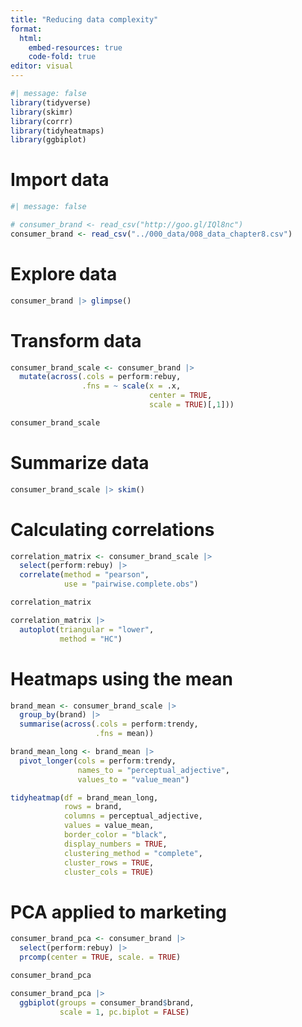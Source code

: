 ---
title: "Reducing data complexity"
format: 
  html:
    embed-resources: true
    code-fold: true
editor: visual
---

```{r}
#| message: false
library(tidyverse)
library(skimr)
library(corrr)
library(tidyheatmaps)
library(ggbiplot)
```

# Import data

```{r}
#| message: false

# consumer_brand <- read_csv("http://goo.gl/IQl8nc")
consumer_brand <- read_csv("../000_data/008_data_chapter8.csv")
```

# Explore data

```{r}
consumer_brand |> glimpse()
```

# Transform data

```{r}
consumer_brand_scale <- consumer_brand |> 
  mutate(across(.cols = perform:rebuy,
                .fns = ~ scale(x = .x,
                               center = TRUE,
                               scale = TRUE)[,1]))

consumer_brand_scale
```

# Summarize data

```{r}
consumer_brand_scale |> skim()
```

# Calculating correlations

```{r}
correlation_matrix <- consumer_brand_scale |> 
  select(perform:rebuy) |> 
  correlate(method = "pearson",
            use = "pairwise.complete.obs")

correlation_matrix
```

```{r}
correlation_matrix |> 
  autoplot(triangular = "lower",
           method = "HC")
```

# Heatmaps using the mean

```{r}
brand_mean <- consumer_brand_scale |> 
  group_by(brand) |> 
  summarise(across(.cols = perform:trendy,
                   .fns = mean))

brand_mean_long <- brand_mean |> 
  pivot_longer(cols = perform:trendy, 
               names_to = "perceptual_adjective",
               values_to = "value_mean")

tidyheatmap(df = brand_mean_long,
            rows = brand,
            columns = perceptual_adjective,
            values = value_mean,
            border_color = "black",
            display_numbers = TRUE,
            clustering_method = "complete",
            cluster_rows = TRUE, 
            cluster_cols = TRUE)
```

# PCA applied to marketing

```{r}
consumer_brand_pca <- consumer_brand |> 
  select(perform:rebuy) |> 
  prcomp(center = TRUE, scale. = TRUE)

consumer_brand_pca
```

```{r}
consumer_brand_pca |>   
  ggbiplot(groups = consumer_brand$brand,
           scale = 1, pc.biplot = FALSE)
```
